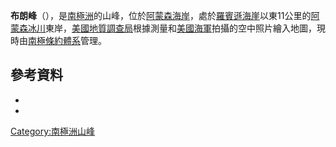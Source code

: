 {{Coord|85|35|S|158|5|W|source:GNIS|display=title}}

'''布朗峰'''（{{lang-en|Brown Peaks}}），是[[南極洲|南極洲]]的山峰，位於[[阿蒙森海岸|阿蒙森海岸]]，處於[[羅賓遜海崖|羅賓遜海崖]]以東11公里的[[阿蒙森冰川|阿蒙森冰川]]東岸，[[美國地質調查局|美國地質調查局]]根據測量和[[美國海軍|美國海軍]]拍攝的空中照片繪入地圖，現時由[[南極條約體系|南極條約體系]]管理。

==參考資料==
*{{cite gnis | type = antarid | id = 2021| name = Brown Peaks| accessdate = 2011-09-20}}
*{{usgs-gazetteer|id=2021}}

{{Antarctica-geo-stub}}
[[Category:南極洲山峰|Category:南極洲山峰]]